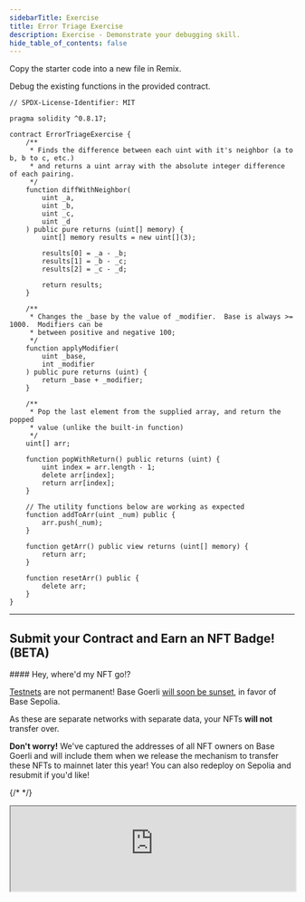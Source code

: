 ```yaml
---
sidebarTitle: Exercise
title: Error Triage Exercise
description: Exercise - Demonstrate your debugging skill.
hide_table_of_contents: false
---
```


Copy the starter code into a new file in Remix.

Debug the existing functions in the provided contract.

```solidity
// SPDX-License-Identifier: MIT

pragma solidity ^0.8.17;

contract ErrorTriageExercise {
    /**
     * Finds the difference between each uint with it's neighbor (a to b, b to c, etc.)
     * and returns a uint array with the absolute integer difference of each pairing.
     */
    function diffWithNeighbor(
        uint _a,
        uint _b,
        uint _c,
        uint _d
    ) public pure returns (uint[] memory) {
        uint[] memory results = new uint[](3);

        results[0] = _a - _b;
        results[1] = _b - _c;
        results[2] = _c - _d;

        return results;
    }

    /**
     * Changes the _base by the value of _modifier.  Base is always >= 1000.  Modifiers can be
     * between positive and negative 100;
     */
    function applyModifier(
        uint _base,
        int _modifier
    ) public pure returns (uint) {
        return _base + _modifier;
    }

    /**
     * Pop the last element from the supplied array, and return the popped
     * value (unlike the built-in function)
     */
    uint[] arr;

    function popWithReturn() public returns (uint) {
        uint index = arr.length - 1;
        delete arr[index];
        return arr[index];
    }

    // The utility functions below are working as expected
    function addToArr(uint _num) public {
        arr.push(_num);
    }

    function getArr() public view returns (uint[] memory) {
        return arr;
    }

    function resetArr() public {
        delete arr;
    }
}

```

---

## Submit your Contract and Earn an NFT Badge! (BETA)

<Note>
#### Hey, where'd my NFT go!?

[Testnets](/learn/deployment-to-testnet/test-networks) are not permanent! Base Goerli [will soon be sunset](https://base.mirror.xyz/kkz1-KFdUwl0n23PdyBRtnFewvO48_m-fZNzPMJehM4), in favor of Base Sepolia.

As these are separate networks with separate data, your NFTs **will not** transfer over.

**Don't worry!** We've captured the addresses of all NFT owners on Base Goerli and will include them when we release the mechanism to transfer these NFTs to mainnet later this year! You can also redeploy on Sepolia and resubmit if you'd like!
</Note>


{/* <CafeUnitTest nftNum={10}/> */}

<iframe
  src="https://684b5e62b1ff46bc5bf83966-aijszlfakk.chromatic.com/iframe.html?args=&id=components-cafeunittest--ten&viewMode=story&dark=true&hero=true"
  width="100%"
  height="auto"
/>
